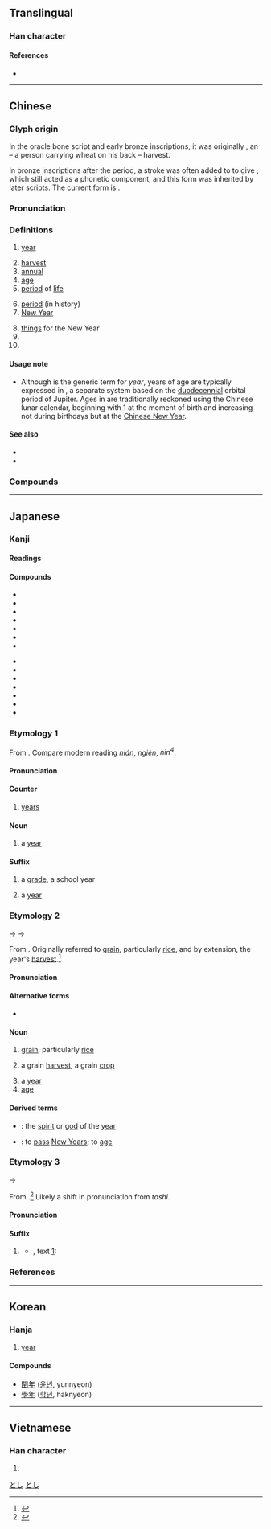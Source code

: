 {{also|秊|ヰ|𡕒}}
{{character info/new}}
{{character info/new|0xf98e}}
==Translingual==
{{stroke order|strokes=6}}
{{stroke order|type=animate}}

===Han character===
{{Han char|rn=51|rad=干|as=03|sn=6|four=80500|canj=OQ|ids=⿻午厂}}

====References====
* {{Han ref|kx=0340.010|dkj=09168|dj=0648.020|hdz=10037.060|uh=5E74|ud=24180|bh=A67E|bd=42622}}

----

==Chinese==
{{zh-forms|alt=秊}}

===Glyph origin===
{{Han etym}}

In the oracle bone script and early bronze inscriptions, it was originally {{zh-l|*秂}}, an {{Han compound|禾|人|ls=ic|ls2=psc|c1=s|c2=p|t1=wheat; grain|t2=person|nocap=y}} – a person carrying wheat on his back – harvest.

In bronze inscriptions after the {{w|Western Zhou}} period, a stroke was often added to {{zh-l|*人}} to give {{och-l|千}}, which still acted as a phonetic component, and this form was inherited by later scripts. The current form is {{Han simp|秊|nocap=1}}.

===Pronunciation===
{{zh-pron
|m=nián
|c=nin4
|h=pfs=ngièn
|md=nièng
|mn=nî/liân
|mn_note=nî - vernacular; liân - literary
|mn-t=ni5
|w=3nyi
|ma=y
|mc=y
|oc=y
|cat=n,a,pn,cls
}}

===Definitions===
{{zh-hanzi}}

# [[year]] {{lb|zh|in generic contexts}}
#: {{zh-x|@2012 年|the year of 2012}}
#: {{zh-x|兩 年 前|two years ago|C}}
# [[harvest]]
# [[annual]]
# [[age]]
# [[period]] of [[life]]
#: {{zh-x|童年|childhood}}
# [[period]] (in history)
# [[New Year]]
#: {{zh-x|過年|to pass the New Year}}
# [[thing]]s for the New Year
# {{n-g|Classifier for years.}}
# {{surname|lang=zh}}

====Usage note====
* Although {{lang|zh|年}} is the generic term for ''year'', years of age are typically expressed in {{zh-l|歲}}, a separate system based on the [[duodecennial]] orbital period of Jupiter. Ages in {{zh-l|歲}} are traditionally reckoned using the Chinese lunar calendar, beginning with 1 at the moment of birth and increasing not during birthdays but at the [[Chinese New Year]].

====See also====
* {{zh-l|歲}}
* {{zh-l|秋}}

===Compounds===
{{zh-der|年代|年初|年底|年度|年糕|年關|年華|年級|年紀|年鑒|年曆|年邁|年年|年輕|年歲|年頭|年薪|年幼|年長|年終|今年|來年|明年|去年|閏年|少年|新年|丁年|上年|中年|交年|享年|他年|值年|元年|先年|光年|全年|凶年|前年|匿年|千年|卒年|卜年|同年|向年|坐年|堯年|壯年|多年|大年|天年|妙年|季年|學年|富年|小年|屢年|常年|平年|年下|年中|年事|年伯|年來|年例|年假|年兄|年光|年內|年分|年刊|年利|年功|年勞|年命|年報|年夜|年姪|年宦|年家|年少|年尾|年市|年幾|年庚|年弟|年忌|年息|年成|年所|年把|年數|年時|年晚|年景|年會|年月|年朽|年次|年歉|年班|年甲|年畫|年登|年祚|年禮|年程|年穀|年節|年紙|年老|年臘|年臺|年菜|年號|年表|年誼|年譜|年貌|年貨|年費|年資|年輩|年輪|年運|年金|年間|年限|年集|年飯|年饉|年高|年齒|年齡|幼年|康年|延年|引年|彌年|往年|待年|後年|得年|忘年|成年|拜年|損年|整年|早年|旬年|昔年|晚年|暮年|曠年|更年|有年|期年|末年|歉年|歷年|殘年|每年|比年|永年|沖年|流年|熟年|生年|當年|百年|盛年|盡年|祈年|萬年|積年|窮年|童年|笄年|紀年|累年|終年|經年|綺年|編年|翌年|老年|耆年|臨年|舊年|英年|茂年|荒年|華年|行年|觿年|豐年|賀年|趕年|跨年|迎年|近年|逐年|這年|通年|連年|週年|過年|長年|開年|閱年|陳年|青年|頭年|頻年|餘年|饑年|馳年|驢年|高年|髫年|齊年|齠年|龜年|安享天年|少年郎|年產值|天年不齊|大通年|人壽年豐|大有之年|三年不雨|年團子|千年艾|年高德劭|少年法庭|億萬斯年|嘉年華會|年金制度|年不如年|亂世凶年|少年才俊|三年艾|三年有成|年久失修|一年到頭|少年老成|下半年|何年何月|不盡年|恆星年|年逾古稀|年復一年|年近花甲|年深月久|上年紀|年鑑|國民年金|以日為年|年跟腳|度日如年|年湮代遠|年富力強|尊年尚齒|三年五載|大後年|五陵年少|低年級|忘年之契|年深歲改|年增率|八年抗戰|年終獎金|急景凋年|少年組|德高年劭|年輕力壯|急景流年|忘年交|忘年之好|忘年之交|小過年|大年節|大比之年|德碩年高|德劭年高|心理年齡|三年之喪|慘綠少年|安享餘年|二年根|年輕有為|太陽年|延年益壽|年年有餘|山道年|年齡層|年輕貌美|年輕氣盛|年輕化|年產量|年深日久|年德並高|年度預算|年幼無知|年屆不惑|年少得志|年家子|年夜飯|年功俸|年利率|年三十|年近古稀|大半年|十年窗下|少年人|小年朝|小小年紀|中年時期|孤兒年金|大年初一|布被十年|千年萬載|大青年|太歲年名|女青年會|大前年|天假之年|太平年|天年不遂|大通之年|大年日|小年夜|多歷年代|壽滿天年|二八年華|卻病延年|回歸年|凶年饑歲|事業年度|問題少年|一年半載|同年而語|一年四季|周年|十年寒窗|宇宙年|十年讀書|安息年|少年犯罪|大年夜|實足年齡|不良少年|多歷年所|孤鸞年|年少氣盛|周年視差|七年之癢|成年期|智力年齡|窮年累世|歲豐年稔|比年不登|空帖拜年|放年學|百年佳偶|松鶴延年|消日忘年|白龜年|拜早年|打年貨|民和年稔|本命年|百年之好|祝壽延年|有年紀|益壽延年|窮年累歲|知命之年|拜晚年|更年期|窮年累月|百年大計|死日生年|生理年齡|日久年深|摽梅之年|會計年度|成年禮|萬年青|百年好合|福壽年高|有生之年|萬年曆|祈年殿|歷有年所|時和年豐|百年樹人|百年戰爭|百年到老|百年偕老|百年之柄|百年之後|百年不遇|戰禍連年|積年累月|流年帳|犬馬之年|末杪年|歲稔年豐|成年累月|懸車之年|百年之業|流年不利|民和年豐|未成年人|歷史年表|未成年|日曆年度|月值年災|週年慶|老年間|老年時期|金色年華|而立之年|農民年金|賀年片|豐年祭|錦瑟華年|裙屐少年|貽羞萬年|虞犯少年|適婚年齡|花甲之年|荒年穀|西夕年|長年累月|老少年|聚沙之年|老年福利|肥冬瘦年|竹書紀年|紈綺年|長年菜|青年節|衣帽年|荳蔻年華|編年體|龜年鶴壽|老積年|齠年稚齒|黛綠年華|鄭人爭年|襁褓之年|逢年過節|耆年碩德|豐年玉|過小年|驢年馬月|青年會|美意延年|老年醫學|風燭殘年|綺年玉貌|老年人口|青年期|青年有為|青年守則|青年問題|青少年|累月經年|老年得子|舊曆年|編年史|遺臭萬年|遺臭千年|選舉年|過年兒|經年累月|老年人|老人年金|老年期|賀年卡|豐年稔歲|豆蔻年華|詹氏年鑑|農曆年|青年商店|耳順之年|舜日堯年|頤養天年|hide_pron=1}}

{{zh-cat|Beginning|Time}}

----

==Japanese==

===Kanji===
{{ja-kanji|grade=1|rs=干03}}

====Readings====
{{ja-readings
|goon=ねん
|kanon=でん
|kun=とし-, とせ-, よわい-<よはひ-, みのり-
}}

====Compounds====
{{der-top|Compounds}}
* {{ja-r|年月日|ねんがっぴ}}
* {{ja-r|年号|ねんごう}}
* {{ja-r|年次|ねんじ}}
* {{ja-r|年数|ねんすう}}
* {{ja-r|年度|ねんど}}
* {{ja-r|年輪|ねんりん}}
* {{ja-r|年齢|ねんれい}}
{{der-mid}}
* {{ja-r|閏年|うるうどし}}
* {{ja-r|学年|がくねん}}
* {{ja-r|元年|がんねん}}
* {{ja-r|去年|きょねん}}
* {{ja-r|今年|ことし}}
* {{ja-r|新年|しんねん}}
* {{ja-r|来年|らいねん}}
{{der-bottom}}

===Etymology 1===
{{ja-kanjitab|yomi=o|ねん}}
From {{etyl|ltc|ja|sort=ねん}} {{m|zh|年|tr=nen||year}}. Compare modern {{etyl|cmn|-}} reading ''nián'', {{etyl|hak|-}} ''ngièn'', {{etyl|yue|-}} ''nin<sup>4</sup>''.

====Pronunciation====
{{ja-pron|yomi=goon|ねん|acc=1|acc_ref=DJR}}

====Counter====
{{ja-pos|ねん|counter}}

# [[year]]s

====Noun====
{{ja-noun|ねん}}

# a [[year]]
#: {{ja-usex|'''年'''に一度|'''ねん''' に いちど|once a '''year'''}}

====Suffix====
{{ja-pos|ねん|suffix}}

# a [[grade]], a school year
#: {{ja-usex|彼は中学２'''年'''だ。|かれ は ちゅうがく に-'''ねん''' だ。|He's in the second '''grade''' in junior high school.}}
# a [[year]]
#: {{ja-usex|２００８'''年'''に橋を建設し始めるようだ。|にせん-はち-'''ねん''' に はし を けんせつ し はじめる よう だ。|It seems like they will start constructing the bridge in (the '''year''') 2008.}}

===Etymology 2===
{{ja-kanjitab|yomi=k|とし}}
{{IPAchar|/to<sub>2</sub>si/}} → {{IPAchar|/tosi/}} → {{IPAchar|/toɕi/}}

From {{etyl|ojp|ja|sort=とし}}. Originally referred to [[grain]], particularly [[rice]], and by extension, the year's [[harvest]].<ref name="KDJ">{{R:Kokugo Dai Jiten}}</ref>

====Pronunciation====
{{ja-pron|yomi=k|とし|acc=2|acc_ref=DJR}}

====Alternative forms====
* {{ja-l|歳}}

====Noun====
{{ja-noun|とし}}

# {{lb|ja|sort=とし|obsolete}} [[grain]], particularly [[rice]]
# {{lb|ja|sort=とし|obsolete}} a grain [[harvest]], a grain [[crop]]
# a [[year]]
# [[age]]

====Derived terms====
* {{ja-r|年神|^としがみ}}: the [[spirit]] or [[god]] of the [[year]]
* {{ja-r|年を取る|とし を とる}}: to [[pass]] [[New Years]]; to [[age]]

===Etymology 3===
{{ja-kanjitab|yomi=k|とせ}}
{{IPAchar|/to<sub>2</sub>se/}} → {{IPAchar|/tose/}}

From {{etyl|ojp|ja|sort=とし}}.<ref name="KDJ">{{R:Kokugo Dai Jiten}}</ref> Likely a shift in pronunciation from ''toshi''.

====Pronunciation====
{{ja-pron|yomi=k|とせ}}

====Suffix====
{{ja-pos|とせ|suffix}}

# {{lb|ja|sort=とせ|obsolete}} {{non-gloss definition|used to count years}}
#* {{RQ:Manyoshu|5|880}}, text [http://jti.lib.virginia.edu/japanese/manyoshu/Man5Yos.html#880|here]:
#*: {{ja-usex|阿麻社迦留、比奈尓伊都'''等世'''、周麻比都都、美夜故能提夫利、和周良延尓家利|^あまざかる、 ひな に いつ '''とせ'''、 すまひつつ、 みやこ の てぶり、 わすらえにけり|While living five '''years''' in the far-remote countryside, I wound up forgetting the manners of the capital}}

===References===
<references/>

[[Category:Japanese basic words|とし]]
[[Category:ja:Time|とし]]

----

==Korean==

===Hanja===
{{ko-hanja|hangeul=[[년]]>[[연]]|eumhun=[[해]]|rv=nyeon>yeon|ehrv=hae}}

# [[year]]

====Compounds====
* [[閏年]] ([[윤년]], yunnyeon)
* [[學年]] ([[학년]], haknyeon)

----

==Vietnamese==

===Han character===
{{vi-hantu|[[nên]], [[năm]], [[niên]]|rs=干03}}

# {{defn|lang=vi|sort=干03}}